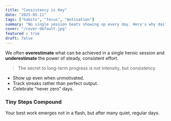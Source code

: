 ```yaml
---
title: "Consistency is Key"
date: "2025-05-11"
tags: ["habits", "focus", "motivation"]
summary: "No single session beats showing up every day. Here's why daily practice matters."
cover: "/cover-default.jpg"
featured : true
draft: false
---
```


We often **overestimate** what can be achieved in a single heroic session and **underestimate** the power of steady, consistent effort.

> The secret to long-term progress is not intensity, but consistency.

- Show up even when unmotivated.
- Track streaks rather than perfect output.
- Celebrate "never zero" days.

### Tiny Steps Compound

Your best work emerges not in a flash, but after many quiet, regular days.

